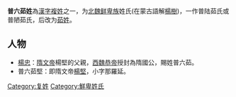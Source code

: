 {{姓氏
|复姓=是
|姓氏=普六茹
|拼音=Pǔ liù rú
|注音={{拼转注|Pǔ}}{{拼转注|liù}}{{拼转注|rú}}
|中国大陆=
|台湾=
|香港=
|澳门=
|新加坡=
|马来西亚=
|新字体=
|旧字体=
|平假名=
|片假名=
|越南=
|谚文=
|文觀部式=
|馬-賴式=
|日语罗马字=
|反切=
|同音字=
|堂号=
|郡望=
|上古=
}}
'''普六茹姓'''為[[漢字姓氏|漢字]][[複姓|複姓]]之一，为[[北魏|北魏]][[鲜卑族|鲜卑族]]姓氏(在蒙古語解[[楊樹|楊樹]])，一作普陆茹氏或普陋茹氏，后改为[[茹姓|茹姓]]。 

== 人物 ==
*[[楊忠_(北朝)|楊忠]]：[[隋文帝|隋文帝]]楊堅的父親，[[西魏恭帝|西魏恭帝]]授封為隋國公，賜姓普六茹。
*普六茹堅：即隋文帝[[楊堅|楊堅]]，小字那羅延。

{{Surname-stub}}

{{DEFAULTSORT:Puliuru普六茹}}
[[Category:复姓|Category:复姓]]
[[Category:鮮卑姓氏|Category:鮮卑姓氏]]